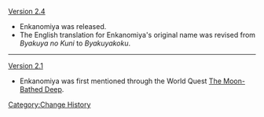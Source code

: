 [[Version 2.4]]
* Enkanomiya was released.
* The English translation for Enkanomiya's original name was revised from ''Byakuya no Kuni'' to ''Byakuyakoku''.
----
[[Version 2.1]]
* Enkanomiya was first mentioned through the World Quest [[The Moon-Bathed Deep]].
<noinclude>[[Category:Change History]]</noinclude>